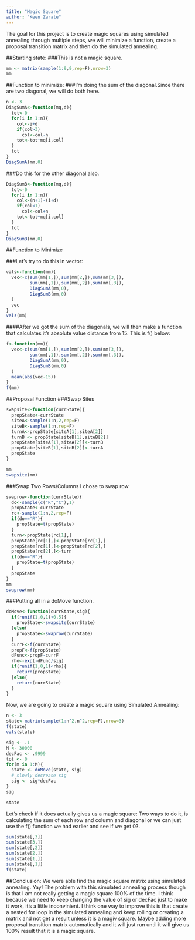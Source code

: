 ```yaml
---
title: "Magic Square"
author: "Keen Zarate"
---
```


The goal for this project is to create magic squares using simulated annealing through multiple steps, 
we will minimize a function, create a proposal transition matrix and then do the simulated annealing.

##Starting state: 
###This is not a magic square.
```r
mm <- matrix(sample(1:9,9,rep=F),nrow=3)
mm
```

##Function to minimize: 
###I'm doing the sum of the diagonal.Since there are two diagonal, we will do both here. 
```r
n <- 3
DiagSumA<-function(mq,d){
  tot<-0
  for(i in 1:n){
    col<-i+d
    if(col>3)
      col<-col-n
    tot<-tot+mq[i,col]
  }
  tot
}
DiagSumA(mm,0)
```

###Do this for the other diagonal also.
```r
DiagSumB<-function(mq,d){
  tot<-0
  for(i in 1:n){
    col<-(n+1)-(i+d)
    if(col<1)
      col<-col+n
    tot<-tot+mq[i,col]
  }
  tot
}
DiagSumB(mm,0)
```

##Function to Minimize 

###Let's try to do this in vector:
```r
vals<-function(mm){
  vec<-c(sum(mm[1,]),sum(mm[2,]),sum(mm[3,]),
         sum(mm[,1]),sum(mm[,2]),sum(mm[,3]),
         DiagSumA(mm,0),
         DiagSumB(mm,0)
  )
  vec
}
vals(mm)
```

####After we got the sum of the diagonals, we will then make a function that calculates it's absolute value distance from 15. This is f() below:
```r
f<-function(mm){
  vec<-c(sum(mm[1,]),sum(mm[2,]),sum(mm[3,]),
         sum(mm[,1]),sum(mm[,2]),sum(mm[,3]),
         DiagSumA(mm,0),
         DiagSumB(mm,0)
  )
  mean(abs(vec-15))
}
f(mm)
```

##Proposal Function
###Swap Sites
```r
swapsite<-function(currState){
  propState<-currState
  siteA<-sample(1:n,2,rep=F)
  siteB<-sample(1:n,rep=F)
  turnA<-propState[siteA[1],siteA[2]]
  turnB <- propState[siteB[1],siteB[2]]
  propState[siteA[1],siteA[2]]<-turnB
  propState[siteB[1],siteB[2]]<-turnA
  propState
}

mm
swapsite(mm)
```


###Swap Two Rows/Columns 
I chose to swap row
```r
swaprow<-function(currState){
  do<-sample(c("R","C"),1)
  propState<-currState
  rc<-sample(1:n,2,rep=F)
  if(do=="R"){
    propState=t(propState)
  }
  turn<-propState[rc[1],]
  propState[rc[1],]<-propState[rc[1],]
  propState[rc[1],]<-propState[rc[2],]
  propState[rc[2],]<-turn
  if(do=="R"){
    propState=t(propState)
  }
  propState
}
mm
swaprow(mm)
```

###Putting all in a doMove function.
```r
doMove<-function(currState,sig){
  if(runif(1,0,1)<0.5){
    propState<-swapsite(currState)
  }else{
    propState<-swaprow(currState)
  }
  currF<-f(currState)
  propF<-f(propState)
  dFunc<-propF-currF
  rho<-exp(-dFunc/sig)
  if(runif(1,0,1)<rho){
    return(propState)
  }else{
    return(currState)
  } 
}
```

Now, we are going to create a magic square using Simulated Annealing:
```r
n <- 3
state<-matrix(sample(1:n^2,n^2,rep=F),nrow=3)
f(state)
vals(state)
```

```r
sig <- .1
M <- 30000
decFac <- .9999
tot <- 0
for(m in 1:M){
  state <- doMove(state, sig)
  # slowly decrease sig
  sig <- sig*decFac
}
sig

state
```

Let's check if it does actually gives us a magic square: Two ways to do it, is calculating the sum of each row and column and diagonal or we can just use the f() function we had earlier and see if we get 0?.
```r
sum(state[,3])
sum(state[3,])
sum(state[,2])
sum(state[2,])
sum(state[1,])
sum(state[,1])
f(state)
```

##Conclusion: 
We were able find the magic square matrix using simulated annealing. 
Yay! The problem with this simulated annealing process though is that 
I am not really getting a magic square 100% of the time. 
I think because we need to keep changing the value of sig or decFac just to make it work, 
it's a little inconvinient. I think one way to improve this is that create a nested for 
loop in the simulated annealing and keep rolling or creating a matrix and not get a 
result unless it is a magiv square. Maybe adding more proposal transition matrix 
automatically and it will just run until it will give us 100% result that it is a magic square. 


